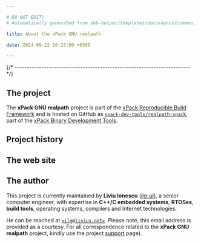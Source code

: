 ```yaml
---

# DO NOT EDIT!
# Automatically generated from xbb-helper/templates/docusaurus/common.

title: About the xPack GNU realpath

date: 2024-09-22 10:23:00 +0300

---
```



{/* ------------------------------------------------------------------------ */}

## The project

The **xPack GNU realpath** project is part of the
[xPack Reproducible Build Framework](https://xpack.github.io)
and is hosted on GitHub as
[`xpack-dev-tools/realpath-xpack`](https://github.com/xpack-dev-tools/realpath-xpack),
part of the [xPack Binary Development Tools](https://github.com/xpack-dev-tools/).

<MoreIntro/>

## Project history

<History/>

## The web site

<Website/>

## The author

This project is currently maintained by **Liviu Ionescu**
([ilg-ul](https://github.com/ilg-ul)),
a senior computer engineer, with expertise in **C++/C embedded systems**,
**RTOSes**, **build tools**, operating systems, compilers
and Internet technologies.

He can be reached at [`<ilg@livius.net>`](mailto:ilg@livius.net).
Please note, this email address is provided as a courtesy.
For all correspondence related to the **xPack GNU realpath**
project, kindly use the project [support](/docs/support/) page).
